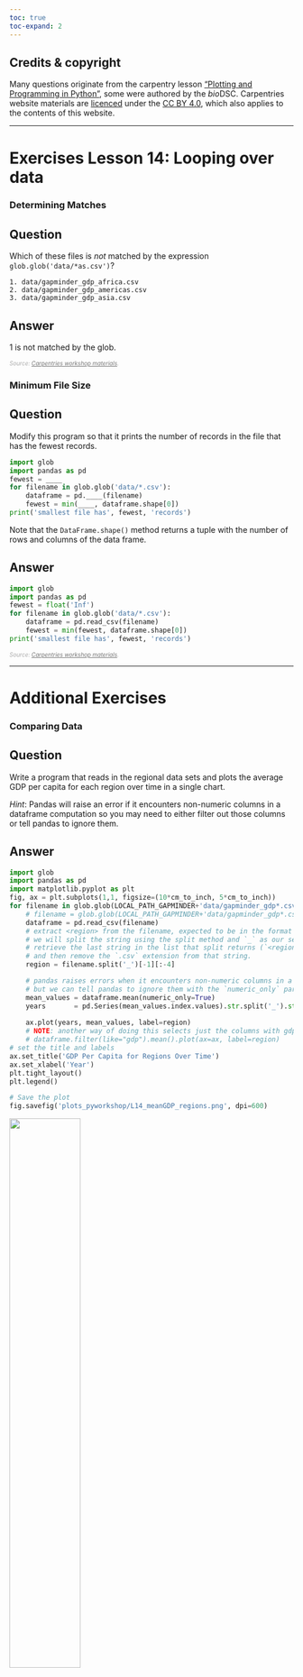 ```yaml
---
toc: true
toc-expand: 2
---
```


::: {.callout-note}
## Credits & copyright
Many questions originate from the carpentry lesson ["Plotting and Programming in Python"](http://swcarpentry.github.io/python-novice-gapminder/), some were
authored by the *bio*DSC. Carpentries website materials are [licenced](https://software-carpentry.org/license/) under the [CC BY 4.0](https://creativecommons.org/licenses/by/4.0/),
which also applies to the contents of this website.
:::


---

# Exercises Lesson 14: Looping over data

<!-- ####################################################################### -->

### Determining Matches

::: {.callout-tip icon='false'}
## Question 
Which of these files is *not* matched by the expression `glob.glob('data/*as.csv')`?

```
1. data/gapminder_gdp_africa.csv
2. data/gapminder_gdp_americas.csv
3. data/gapminder_gdp_asia.csv
```
:::

::: {.callout-caution collapse='true' icon='false'}
## Answer
1 is not matched by the glob.
:::


<!-- Carpentries credits L14 -->
<div class="text-end">
*<font color="#aaaaaa" size=1>Source: [Carpentries workshop materials](https://swcarpentry.github.io/python-novice-gapminder/14-looping-data-sets.html){style="color: #777777" target=_blank}.</font>*
</div>


<!-- ####################################################################### -->

### Minimum File Size
::: {.callout-tip icon='false'}
## Question 

Modify this program so that it prints the number of records in the file that has the fewest records.

```python
import glob
import pandas as pd
fewest = ____
for filename in glob.glob('data/*.csv'):
    dataframe = pd.____(filename)
    fewest = min(____, dataframe.shape[0])
print('smallest file has', fewest, 'records')
```

Note that the `DataFrame.shape()` method returns a tuple with the number of rows and columns of the data frame.

:::

::: {.callout-caution collapse='true' icon='false'}
## Answer
```python
import glob
import pandas as pd
fewest = float('Inf')
for filename in glob.glob('data/*.csv'):
    dataframe = pd.read_csv(filename)
    fewest = min(fewest, dataframe.shape[0])
print('smallest file has', fewest, 'records')
```
:::

<!-- Carpentries credits L14 -->
<div class="text-end">
*<font color="#aaaaaa" size=1>Source: [Carpentries workshop materials](https://swcarpentry.github.io/python-novice-gapminder/14-looping-data-sets.html){style="color: #777777" target=_blank}.</font>*
</div>




---

# Additional Exercises

<!-- ####################################################################### -->

### Comparing Data

::: {.callout-tip icon='false'}
## Question 
Write a program that reads in the regional data sets and plots the average GDP per capita for each region over time in a single chart. 

*Hint*: Pandas will raise an error if it encounters non-numeric columns in a dataframe computation so you may need to either filter out those columns or tell pandas to ignore them.

:::

::: {.callout-caution collapse='true' icon='false'}
## Answer


```python
import glob
import pandas as pd
import matplotlib.pyplot as plt
fig, ax = plt.subplots(1,1, figsize=(10*cm_to_inch, 5*cm_to_inch))
for filename in glob.glob(LOCAL_PATH_GAPMINDER+'data/gapminder_gdp*.csv'):
    # filename = glob.glob(LOCAL_PATH_GAPMINDER+'data/gapminder_gdp*.csv')[0]
    dataframe = pd.read_csv(filename)
    # extract <region> from the filename, expected to be in the format 'data/gapminder_gdp_<region>.csv'.
    # we will split the string using the split method and `_` as our separator,
    # retrieve the last string in the list that split returns (`<region>.csv`), 
    # and then remove the `.csv` extension from that string.
    region = filename.split('_')[-1][:-4]

    # pandas raises errors when it encounters non-numeric columns in a dataframe computation
    # but we can tell pandas to ignore them with the `numeric_only` parameter
    mean_values = dataframe.mean(numeric_only=True)
    years       = pd.Series(mean_values.index.values).str.split('_').str[-1].astype(int)
    
    ax.plot(years, mean_values, label=region)
    # NOTE: another way of doing this selects just the columns with gdp in their name using the filter method
    # dataframe.filter(like="gdp").mean().plot(ax=ax, label=region)
# set the title and labels
ax.set_title('GDP Per Capita for Regions Over Time')
ax.set_xlabel('Year')
plt.tight_layout()
plt.legend()

# Save the plot
fig.savefig('plots_pyworkshop/L14_meanGDP_regions.png', dpi=600)

```

![](/static/plots_pyworkshop/L14_meanGDP_regions.png){width=50%}



:::

<!-- Carpentries credits L14, modified -->
<div class="text-end">
*<font color="#aaaaaa" size=1>Source: [Carpentries workshop materials](https://swcarpentry.github.io/python-novice-gapminder/14-looping-data-sets.html){style="color: #777777" target=_blank}, adapted by the *bio*DSC.</font>*
</div>